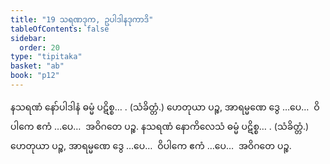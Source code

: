 ```yaml
---
title: "19 သရဏဒုက, ဥပါဒါနဒုကာဒိ"
tableOfContents: false
sidebar:
  order: 20
type: "tipitaka"
basket: "ab"
book: "p12"
---
```



<DynamicBreadcrumb />

<Division number="52" book="p12" e="ch" v="40" p="171">

<Paragraph number="185" book="p12">
နသရဏံ နော်ပါဒါနံ ဓမ္မံ ပဋိစ္စ… . (သံခိတ္တံ.)
</Paragraph>

<Paragraph number="186" book="p12">
ဟေတုယာ ပဉ္စ, အာရမ္မဏေ ဒွေ …ပေ…  ဝိပါကေ ဧကံ …ပေ…  အဝိဂတေ ပဉ္စ.
</Paragraph>

</Division>
<Division number="53" book="p12" e="ch" v="40" p="171">

<Paragraph number="187" book="p12">
နသရဏံ နောကိလေသံ ဓမ္မံ ပဋိစ္စ… . (သံခိတ္တံ.)
</Paragraph>

<Paragraph number="188" book="p12">
ဟေတုယာ ပဉ္စ, အာရမ္မဏေ ဒွေ …ပေ…  ဝိပါကေ ဧကံ …ပေ…  အဝိဂတေ ပဉ္စ.
</Paragraph>
</Division>